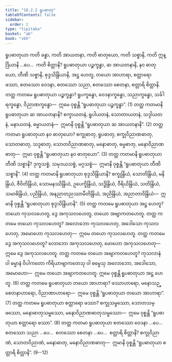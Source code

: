 ```yaml
---
title: "18.2.2 ရူပဓာတု"
tableOfContents: false
sidebar:
  order: 2
type: "tipitaka"
basket: "ab"
book: "vbh"
---
```



<DynamicBreadcrumb />

<Division number="993" book="vbh">

<Paragraph number="3004" book="vbh">
ရူပဓာတုယာ ကတိ ခန္ဓာ, ကတိ အာယတနာ, ကတိ ဓာတုယော, ကတိ သစ္စာနိ, ကတိ ဣန္ဒြိယာနိ …ပေ…  ကတိ စိတ္တာနိ?
</Paragraph>

<Paragraph number="3005" book="vbh">
ရူပဓာတုယာ ပဉ္စက္ခန္ဓာ, ဆ အာယတနာနိ, နဝ ဓာတုယော, တီဏိ သစ္စာနိ, စုဒ္ဒသိန္ဒြိယာနိ, အဋ္ဌ ဟေတူ, တယော အာဟာရာ, စတ္တာရော ဖဿာ, စတဿော ဝေဒနာ, စတဿော သညာ, စတဿော စေတနာ, စတ္တာရိ စိတ္တာနိ.
</Paragraph>

</Division>
<Division number="994" book="vbh">

<Paragraph number="3006" book="vbh">
တတ္ထ ကတမေ ရူပဓာတုယာ ပဉ္စက္ခန္ဓာ? ရူပက္ခန္ဓော, ဝေဒနာက္ခန္ဓော, သညာက္ခန္ဓော, သင်္ခါရက္ခန္ဓော, ဝိညာဏက္ခန္ဓော—  ဣမေ ဝုစ္စန္တိ “ရူပဓာတုယာ ပဉ္စက္ခန္ဓာ”. (1)
</Paragraph>

<Paragraph number="3007" book="vbh">
တတ္ထ ကတမာနိ ရူပဓာတုယာ ဆ အာယတနာနိ? စက္ခာယတနံ, ရူပါယတနံ, သောတာယတနံ, သဒ္ဒါယတနံ, မနာယတနံ, ဓမ္မာယတနံ—  ဣမာနိ ဝုစ္စန္တိ “ရူပဓာတုယာ ဆ အာယတနာနိ”. (2)
</Paragraph>

<Paragraph number="3008" book="vbh">
တတ္ထ ကတမာ ရူပဓာတုယာ နဝ ဓာတုယော? စက္ခုဓာတု, ရူပဓာတု, စက္ခုဝိညာဏဓာတု, သောတဓာတု, သဒ္ဒဓာတု, သောတဝိညာဏဓာတု, မနောဓာတု, ဓမ္မဓာတု, မနောဝိညာဏဓာတု—  ဣမာ ဝုစ္စန္တိ “ရူပဓာတုယာ နဝ ဓာတုယော”. (3)
</Paragraph>

<Paragraph number="3009" book="vbh">
တတ္ထ ကတမာနိ ရူပဓာတုယာ တီဏိ သစ္စာနိ? ဒုက္ခသစ္စံ, သမုဒယသစ္စံ, မဂ္ဂသစ္စံ—  ဣမာနိ ဝုစ္စန္တိ “ရူပဓာတုယာ တီဏိ သစ္စာနိ”. (4)
</Paragraph>

<Paragraph number="3010" book="vbh">
တတ္ထ ကတမာနိ ရူပဓာတုယာ စုဒ္ဒသိန္ဒြိယာနိ? စက္ခုန္ဒြိယံ, သောတိန္ဒြိယံ, မနိန္ဒြိယံ, ဇီဝိတိန္ဒြိယံ, သောမနဿိန္ဒြိယံ, ဥပေက္ခိန္ဒြိယံ, သဒ္ဓိန္ဒြိယံ, ဝီရိယိန္ဒြိယံ, သတိန္ဒြိယံ, သမာဓိန္ဒြိယံ, ပညိန္ဒြိယံ, အနညာတညဿာမီတိန္ဒြိယံ, အညိန္ဒြိယံ, အညာတာဝိန္ဒြိယံ—  ဣမာနိ ဝုစ္စန္တိ “ရူပဓာတုယာ စုဒ္ဒသိန္ဒြိယာနိ”. (5)
</Paragraph>

<Paragraph number="3011" book="vbh">
တတ္ထ ကတမေ ရူပဓာတုယာ အဋ္ဌ ဟေတူ? တယော ကုသလဟေတူ, ဒွေ အကုသလဟေတူ, တယော အဗျာကတဟေတူ.
</Paragraph>

<Paragraph number="3012" book="vbh">
တတ္ထ ကတမေ တယော ကုသလဟေတူ? အလောဘော ကုသလဟေတု, အဒေါသော ကုသလဟေတု, အမောဟော ကုသလဟေတု—  ဣမေ တယော ကုသလဟေတူ.
</Paragraph>

<Paragraph number="3013" book="vbh">
တတ္ထ ကတမေ ဒွေ အကုသလဟေတူ? လောဘော အကုသလဟေတု, မောဟော အကုသလဟေတု—  ဣမေ ဒွေ အကုသလဟေတူ.
</Paragraph>

<Paragraph number="3014" book="vbh">
တတ္ထ ကတမေ တယော အဗျာကတဟေတူ? ကုသလာနံ ဝါ ဓမ္မာနံ ဝိပါကတော ကိရိယာဗျာကတေသု ဝါ ဓမ္မေသု အလောဘော, အဒေါသော, အမောဟော—  ဣမေ တယော အဗျာကတဟေတူ. ဣမေ ဝုစ္စန္တိ ရူပဓာတုယာ အဋ္ဌ ဟေတူ. (6)
</Paragraph>

<Paragraph number="3015" book="vbh">
တတ္ထ ကတမေ ရူပဓာတုယာ တယော အာဟာရာ? ဖဿာဟာရော, မနောသဉ္စေတနာဟာရော, ဝိညာဏာဟာရော—  ဣမေ ဝုစ္စန္တိ “ရူပဓာတုယာ တယော အာဟာရာ”. (7)
</Paragraph>

<Paragraph number="3016" book="vbh">
တတ္ထ ကတမေ ရူပဓာတုယာ စတ္တာရော ဖဿာ? စက္ခုသမ္ဖဿော, သောတသမ္ဖဿော, မနောဓာတုသမ္ဖဿော, မနောဝိညာဏဓာတုသမ္ဖဿော—  ဣမေ ဝုစ္စန္တိ “ရူပဓာတုယာ စတ္တာရော ဖဿာ”. (8)
</Paragraph>

<Paragraph number="3017" book="vbh">
တတ္ထ ကတမာ ရူပဓာတုယာ စတဿော ဝေဒနာ …ပေ…  စတဿော သညာ …ပေ…  စတဿော စေတနာ …ပေ…  စတ္တာရိ စိတ္တာနိ? စက္ခုဝိညာဏံ, သောတဝိညာဏံ, မနောဓာတု, မနောဝိညာဏဓာတု—  ဣမာနိ ဝုစ္စန္တိ “ရူပဓာတုယာ စတ္တာရိ စိတ္တာနိ”. (9--12)
</Paragraph>
</Division>